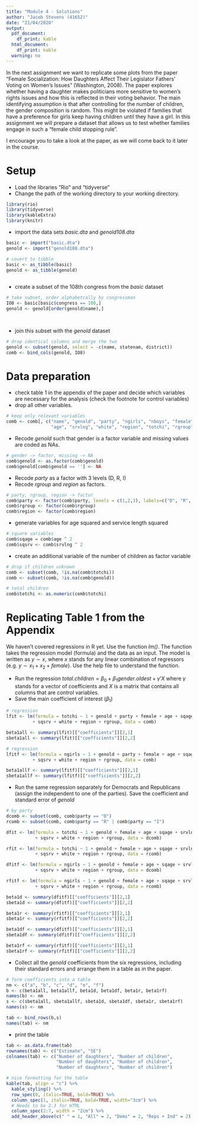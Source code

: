 ```yaml
---
title: "Module 4 - Solutions"
author: "Jacob Stevens (41652)"
date: "21/04/2020"
output:
  pdf_document:
    df_print: kable
  html_document:
    df_print: kable
  warning: no
---
```


In the next assignment we want to replicate some plots from the paper "Female Socialization: How Daughters Affect Their Legislator Fathers' Voting on Women's Issues" (Washington, 2008). The paper explores whether having a daughter makes politicians more sensitive to women's rights issues and how this is reflected in their voting behavior. The main identifying assumption is that after controlling for the number of children, the gender composition is random. This might be violated if families that have a preference for girls keep having children until they have a girl. In this assignment we will prepare a dataset that allows us to test whether families engage in such a "female child stopping rule".

I encourage you to take a look at the paper, as we will come back to it later in the course. 

# Setup

* Load the libraries "Rio" and "tidyverse"
* Change the path of the working directory to your working directory.

```r

library(rio)
library(tidyverse)
library(kableExtra)
library(knitr)

```

* import the data sets *basic.dta* and *genold108.dta*

```r

basic <- import("basic.dta")
genold <- import("genold108.dta")

# covert to tibble 
basic <- as_tibble(basic)
genold <- as_tibble(genold)
                 
```
* create a subset of the 108th congress from the *basic* dataset

```r

# take subset, order alphabetcally by congressman
IO8 <- basic[basic$congress == 108,]
genold <- genold[order(genold$name),]

                 
```
* join this subset with the *genold* dataset
```r

# drop identical columns and merge the two
genold <- subset(genold, select = -c(name, statenam, district))
comb <- bind_cols(genold, IO8)

```

# Data preparation

* check table 1 in the appendix of the paper and decide which variables are necessary for the analysis (check the footnote for control variables)
* drop all other variables.

```r
# keep only relevant variables
comb <- comb[, c("name", "genold", "party", "ngirls", "nboys", "female", 
                 "age", "srvlng", "white", "region", "totchi", "rgroup")]

```
* Recode *genold* such that gender is a factor variable and missing values are coded as NAs.

```r
# gender -> factor, missing -> NA
comb$genold <- as.factor(comb$genold)
comb$genold[comb$genold == ''] <- NA

```
* Recode *party* as a factor with 3 levels (D, R, I)
* Recode *rgroup* and *region* as factors.

```r

# party, rgroup, region -> factor
comb$party <- factor(comb$party, levels = c(1,2,3), labels=c("D", "R", "I"))
comb$rgroup <- factor(comb$rgroup)
comb$region <- factor(comb$region)

```
* generate variables for age squared and service length squared
```r

# square variables
comb$sqage = comb$age ^ 2
comb$sqsrv <- comb$srvlng ^ 2 

```
* create an additional variable of the number of children as factor variable

```r

# drop if children unknown
comb <- subset(comb, !is.na(comb$totchi))
comb <- subset(comb, !is.na(comb$genold))

# total children 
comb$totchi <- as.numeric(comb$totchi)

```

# Replicating Table 1 from the Appendix

We haven't covered regressions in R yet. Use the function *lm()*. The function takes the regression model (formula) and the data as an input. The model is written as $y \sim x$, where $x$ stands for any linear combination of regressors (e.g. $y \sim x_1 + x_2 + female$). Use the help file to understand the function.

* Run the regression $total.children = \beta_0 + \beta_1 gender.oldest + \gamma'X$ where $\gamma$ stands for a vector of coefficients and $X$ is a matrix that contains all columns that are control variables.\footnote{This is just a short notation instead of writing the full model with all control variables $totchi = \beta_0 + \beta_1 genold + \gamma_1 age + \gamma_2 age^2 + \gamma_3 Democrat + ... + \epsilon$ which quickly gets out of hand for large models.}
* Save the main coefficient of interest ($\beta_1$)

```r
# regression
lfit <- lm(formula = totchi ~ 1 + genold + party + female + age + sqage + srvlng
          + sqsrv + white + region + rgroup, data = comb)

beta1all <- summary(lfit)[["coefficients"]][2,1]
sbeta1all <- summary(lfit)[["coefficients"]][2,2]

# regression
lfitf <- lm(formula = ngirls ~ 1 + genold + party + female + age + sqage + srvlng
          + sqsrv + white + region + rgroup, data = comb)

beta1allf <- summary(lfitf)[["coefficients"]][2,1]
sbeta1allf <- summary(lfitf)[["coefficients"]][2,2]
```
* Run the same regression separately for Democrats and Republicans (assign the independent to one of the parties). Save the coefficient and standard error of *genold*
```r
# by party
dcomb <- subset(comb, comb$party == "D")
rcomb <- subset(comb, comb$party == "R" | comb$party == "I")

dfit <- lm(formula = totchi ~ 1 + genold + female + age + sqage + srvlng
           + sqsrv + white + region + rgroup, data = dcomb)

rfit <- lm(formula = totchi ~ 1 + genold + female + age + sqage + srvlng
           + sqsrv + white + region + rgroup, data = rcomb)

dfitf <- lm(formula = ngirls ~ 1 + genold + female + age + sqage + srvlng
           + sqsrv + white + region + rgroup, data = dcomb)

rfitf <- lm(formula = ngirls ~ 1 + genold + female + age + sqage + srvlng
           + sqsrv + white + region + rgroup, data = rcomb)

beta1d <- summary(dfitf)[["coefficients"]][2,1]
sbeta1d <- summary(dfitf)[["coefficients"]][2,2]

beta1r <- summary(rfitf)[["coefficients"]][2,1]
sbeta1r <- summary(rfitf)[["coefficients"]][2,2]

beta1df <- summary(dfitf)[["coefficients"]][2,1]
sbeta1df <- summary(dfitf)[["coefficients"]][2,2]

beta1rf <- summary(rfitf)[["coefficients"]][2,1]
sbeta1rf <- summary(rfitf)[["coefficients"]][2,2]
```
* Collect all the *genold* coefficients from the six regressions, including their standard errors and arrange them in a table as in the paper.
```r
# form coefficients into a table
nm <- c("a", "b", "c", "d", "e", "f")
b <- c(beta1all, beta1allf, beta1d, beta1df, beta1r, beta1rf)
names(b) <- nm
s <- c(sbeta1all, sbeta1allf, sbeta1d, sbeta1df, sbeta1r, sbeta1rf)
names(s) <- nm

tab <- bind_rows(b,s)
names(tab) <- nm
```

* print the table
```r
tab <- as.data.frame(tab)
rownames(tab) <- c("Estimate", "SE")
colnames(tab) <- c("Number of daughters", "Number of children", 
                   "Number of daughters", "Number of children", 
                   "Number of daughters", "Number of children")

# nice formatting for the table 
kable(tab, align = "c") %>% 
  kable_styling() %>% 
  row_spec(0, italic=TRUE, bold=TRUE) %>%
  column_spec(1, italic=TRUE, bold=TRUE, width="3cm") %>%
  # Needs to be 2.3 for HTML
  column_spec(2:7, width = "2cm") %>%
  add_header_above(c(" " = 1, "All" = 2, "Dems" = 2, "Reps + Ind" = 2), bold = TRUE)
```

